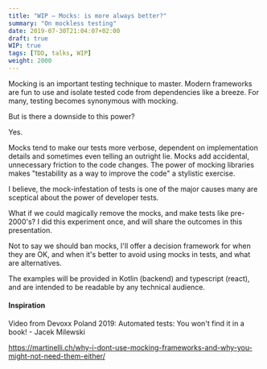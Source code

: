 ```yaml
---
title: "WIP – Mocks: is more always better?"
summary: "On mockless testing"
date: 2019-07-30T21:04:07+02:00
draft: true
WIP: true
tags: [TDD, talks, WIP]
weight: 2000
---
```


Mocking is an important testing technique to master. Modern frameworks are fun to use and isolate tested code from dependencies like a breeze. For many, testing becomes synonymous with mocking.

But is there a downside to this power? 

Yes. 

Mocks tend to make our tests more verbose, dependent on implementation details and sometimes even telling an outright lie. 
Mocks add accidental, unnecessary friction to the code changes.
The power of mocking libraries makes "testability as a way to improve the code" a stylistic exercise. 

I believe, the mock-infestation of tests is one of the major causes many are sceptical about the power of developer tests. 

What if we could magically remove the mocks, and make tests like pre-2000's? I did this experiment once, and will share the outcomes in this presentation. 

Not to say we should ban mocks, I'll offer a decision framework for when they are OK, and when it's better to avoid using mocks in tests, and what are alternatives. 

The examples will be provided in Kotlin (backend) and typescript (react), and are intended to be readable by any technical audience.

#### Inspiration

Video from Devoxx Poland 2019: Automated tests: You won't find it in a book! - Jacek Milewski 
<YoutubeLink v="PQe8VruXipc" />

https://martinelli.ch/why-i-dont-use-mocking-frameworks-and-why-you-might-not-need-them-either/